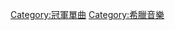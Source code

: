 {{Category explanation|獲得{{le|國際唱片業協會希臘分會|IFPI Greece}}'''本地單曲榜'''（Digital Singles Chart (Local)）和'''國際單曲榜'''（Digital Singles Chart (International)）冠軍的單曲條目}}

[[Category:冠軍單曲|Category:冠軍單曲]]
[[Category:希臘音樂|Category:希臘音樂]]